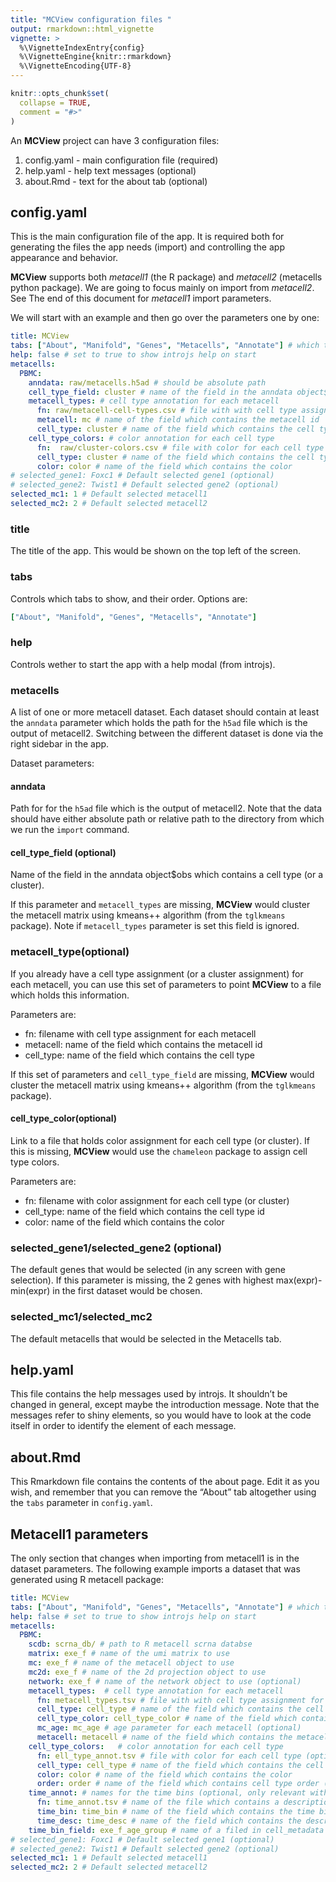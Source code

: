```yaml
---
title: "MCView configuration files "
output: rmarkdown::html_vignette
vignette: >
  %\VignetteIndexEntry{config}
  %\VignetteEngine{knitr::rmarkdown}
  %\VignetteEncoding{UTF-8}
---
```


```r
knitr::opts_chunk$set(
  collapse = TRUE,
  comment = "#>"
)
```

An __MCView__ project can have 3 configuration files: 

1. config.yaml - main configuration file (required)
2. help.yaml - help text messages (optional)
3. about.Rmd - text for the about tab (optional)

## config.yaml 

This is the main configuration file of the app. It is required both for generating the files the app needs (import) and controlling the app appearance and behavior. 

__MCView__ supports both _metacell1_ (the R package) and _metacell2_ (metacells python package). We are going to focus mainly on import from _metacell2_. See The end of this document for  _metacell1_ import parameters. 

We will start with an example and then go over the parameters one by one: 

```yaml
title: MCView
tabs: ["About", "Manifold", "Genes", "Metacells", "Annotate"] # which tabs to show
help: false # set to true to show introjs help on start
metacells: 
  PBMC:
    anndata: raw/metacells.h5ad # should be absolute path
    cell_type_field: cluster # name of the field in the anndata object$obs which contains a cell type (optional)
    metacell_types: # cell type annotation for each metacell
      fn: raw/metacell-cell-types.csv # file with with cell type assignment for each metacell
      metacell: mc # name of the field which contains the metacell id
      cell_type: cluster # name of the field which contains the cell type      
    cell_type_colors: # color annotation for each cell type
      fn:  raw/cluster-colors.csv # file with color for each cell type (optional)
      cell_type: cluster # name of the field which contains the cell type
      color: color # name of the field which contains the color
# selected_gene1: Foxc1 # Default selected gene1 (optional)
# selected_gene2: Twist1 # Default selected gene2 (optional)
selected_mc1: 1 # Default selected metacell1 
selected_mc2: 2 # Default selected metacell2
```


### title

The title of the app. This would be shown on the top left of the screen. 

### tabs

Controls which tabs to show, and their order. Options are: 

```yaml
["About", "Manifold", "Genes", "Metacells", "Annotate"]
```

### help

Controls wether to start the app with a help modal (from introjs). 

### metacells

A list of one or more metacell dataset. Each dataset should contain at least the `anndata` parameter which holds the path for the `h5ad` file which is the output of metacell2. Switching between the different dataset is done via the right sidebar in the app. 

Dataset parameters: 

#### anndata

Path for for the `h5ad` file which is the output of metacell2. Note that the data should have either absolute path or relative path to the directory from which we run the `import` command. 

#### cell_type_field (optional)

Name of the field in the anndata object$obs which contains a cell type (or a cluster). 

If this parameter and `metacell_types` are missing, __MCView__ would cluster the metacell matrix using kmeans++ algorithm (from the `tglkmeans` package). Note if `metacell_types` parameter is set this field is ignored. 

### metacell_type(optional)

If you already have a cell type assignment (or a cluster assignment) for each metacell, you can use this set of parameters to point __MCView__ to a file which holds this information. 

Parameters are: 

- fn: filename with cell type assignment for each metacell
- metacell: name of the field which contains the metacell id
- cell_type: name of the field which contains the cell type

If this set of parameters and `cell_type_field` are missing, __MCView__ would cluster the metacell matrix using kmeans++ algorithm (from the `tglkmeans` package).

#### cell_type_color(optional)

Link to a file that holds color assignment for each cell type (or cluster). If this is missing, __MCView__ would use the `chameleon` package to assign cell type colors. 

Parameters are: 

- fn: filename with color assignment for each cell type (or cluster)
- cell_type: name of the field which contains the cell type id
- color: name of the field which contains the color

### selected_gene1/selected_gene2 (optional)

The default genes that would be selected (in any screen with gene selection). If this parameter is missing, the 2 genes with highest max(expr)-min(expr) in the first dataset would be chosen. 

### selected_mc1/selected_mc2

The default metacells that would be selected in the Metacells tab. 

## help.yaml

This file contains the help messages used by introjs. It shouldn't be changed in general, except maybe the introduction message. Note that the messages refer to shiny elements, so you would have to look at the code itself in order to identify the element of each message. 

## about.Rmd

This Rmarkdown file contains the contents of the about page. Edit it as you wish, and remember that you can remove the "About" tab altogether using the `tabs` parameter in `config.yaml`. 

## Metacell1 parameters

The only section that changes when importing from metacell1 is in the dataset parameters. The following example imports a dataset that was generated using R metacell package: 

```yaml
title: MCView
tabs: ["About", "Manifold", "Genes", "Metacells", "Annotate"] # which tabs to show
help: false # set to true to show introjs help on start
metacells: 
  PBMC:
    scdb: scrna_db/ # path to R metacell scrna databse
    matrix: exe_f # name of the umi matrix to use
    mc: exe_f # name of the metacell object to use
    mc2d: exe_f # name of the 2d projection object to use
    network: exe_f # name of the network object to use (optional)
    metacell_types:  # cell type annotation for each metacell 
      fn: metacell_types.tsv # file with with cell type assignment for each metacell
      cell_type: cell_type # name of the field which contains the cell type  
      cell_type_color: cell_type_color # name of the field which contains the cell type color
      mc_age: mc_age # age parameter for each metacell (optional)
      metacell: metacell # name of the field which contains the metacell id
    cell_type_colors:   # color annotation for each cell type
      fn: ell_type_annot.tsv # file with color for each cell type (optional)
      cell_type: cell_type # name of the field which contains the cell type
      color: color # name of the field which contains the color
      order: order # name of the field which contains cell type order (optional). Needed mostly for vein plots
    time_annot: # names for the time bins (optional, only relevant with networks/flows)
      fn: time_annot.tsv # name of the file which contains a description (name) for each time bin
      time_bin: time_bin # name of the field which contains the time bin
      time_desc: time_desc # name of the field which contains the description of the time bin
    time_bin_field: exe_f_age_group # name of a filed in cell_metadata which contains time bin per cell (optional)
# selected_gene1: Foxc1 # Default selected gene1 (optional)
# selected_gene2: Twist1 # Default selected gene2 (optional)
selected_mc1: 1 # Default selected metacell1 
selected_mc2: 2 # Default selected metacell2
```